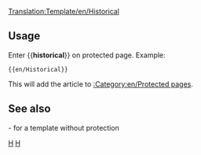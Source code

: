 <noinclude>[[Translation:Template/en/Historical]]</noinclude><noinclude></noinclude>{{en/Ambox| type  = protected
| text  = <strong>Note</strong><br>This article is for historical purposes only, and as a result is protected against further edits.
}}<includeonly>{{{1|[[Category:en/Protected pages]]}}}</includeonly><noinclude>

==Usage==
Enter <nowiki>{{</nowiki>'''historical'''<nowiki>}}</nowiki> on protected page. Example:
<pre>{{en/Historical}}</pre>
This will add the article to  [[:Category:en/Protected pages]].
==See also==
{{en/S|en/Historic}}- for a template without protection

[[Category:en/Templates|H]][[Category:en/Message boxes|H]]</noinclude>